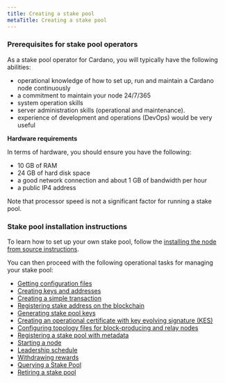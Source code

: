 ```yaml
---
title: Creating a stake pool
metaTitle: Creating a stake pool
---
```


### Prerequisites for stake pool operators

As a stake pool operator for Cardano, you will typically have the following
abilities:

- operational knowledge of how to set up, run and maintain a Cardano node
  continuously
- a commitment to maintain your node 24/7/365
- system operation skills
- server administration skills (operational and maintenance).
- experience of development and operations (DevOps) would be very useful

**Hardware requirements**

In terms of hardware, you should ensure you have the following:

- 10 GB of RAM
- 24 GB of hard disk space
- a good network connection and about 1 GB of bandwidth per hour
- a public IP4 address

Note that processor speed is not a significant factor for running a stake pool.

### Stake pool installation instructions

To learn how to set up your own stake pool, follow the [installing the node from source instructions](https://github.com/input-output-hk/cardano-node/blob/master/doc/getting-started/install.md).

You can then proceed with the following operational tasks for managing your stake pool:

- [Getting configuration files](https://github.com/input-output-hk/cardano-node/blob/master/doc/stake-pool-operations/1_getConfigFiles_AND_Connect.md)
- [Creating keys and addresses](https://github.com/input-output-hk/cardano-node/blob/master/doc/stake-pool-operations/3_keys_and_addresses.md)
- [Creating a simple transaction](https://github.com/input-output-hk/cardano-node/blob/master/doc/stake-pool-operations/4_simple_transaction.md)
- [Registering stake address on the blockchain](https://github.com/input-output-hk/cardano-node/blob/master/doc/stake-pool-operations/5_register_key.md)
- [Generating stake pool keys](https://github.com/input-output-hk/cardano-node/blob/master/doc/stake-pool-operations/6_node_keys.md)
- [Creating an operational certificate with key evolving signature (KES)](https://github.com/input-output-hk/cardano-node/blob/master/doc/stake-pool-operations/7_KES_period.md)
- [Configuring topology files for block-producing and relay nodes](https://github.com/input-output-hk/cardano-node/blob/master/doc/stake-pool-operations/0_core_relay.md)
- [Registering a stake pool with metadata](https://github.com/input-output-hk/cardano-node/blob/master/doc/stake-pool-operations/8_register_stakepool.md)
- [Starting a node](https://github.com/input-output-hk/cardano-node/blob/master/doc/stake-pool-operations/2_start_your_nodes.md)
- [Leadership schedule](https://github.com/input-output-hk/cardano-node/blob/master/doc/stake-pool-operations/9_leadership_schedule.md)
- [Withdrawing rewards](https://github.com/input-output-hk/cardano-node/blob/master/doc/stake-pool-operations/11_withdraw-rewards.md)
- [Querying a Stake Pool](https://github.com/input-output-hk/cardano-node/blob/master/doc/stake-pool-operations/10_query_stakepool.md)
- [Retiring a stake pool](https://github.com/input-output-hk/cardano-node/blob/master/doc/stake-pool-operations/12_retire_stakepool.md)

